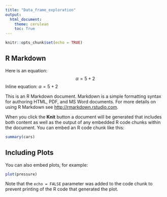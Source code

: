 ```yaml
---
title: "Data_frame_exploration"
output: 
  html_document:
    theme: cerulean
    toc: True
---
```


```r
knitr::opts_chunk$set(echo = TRUE)
```

## R Markdown
Here is an equation:
$$\alpha = 5+2$$
Inline equation: $\alpha = 5+2$

This is an R Markdown document. Markdown is a simple formatting syntax for authoring HTML, PDF, and MS Word documents. For more details on using R Markdown see <http://rmarkdown.rstudio.com>.

When you click the **Knit** button a document will be generated that includes both content as well as the output of any embedded R code chunks within the document. You can embed an R code chunk like this:

```r
summary(cars)
```

## Including Plots

You can also embed plots, for example:

```r
plot(pressure)
```

Note that the `echo = FALSE` parameter was added to the code chunk to prevent printing of the R code that generated the plot.
